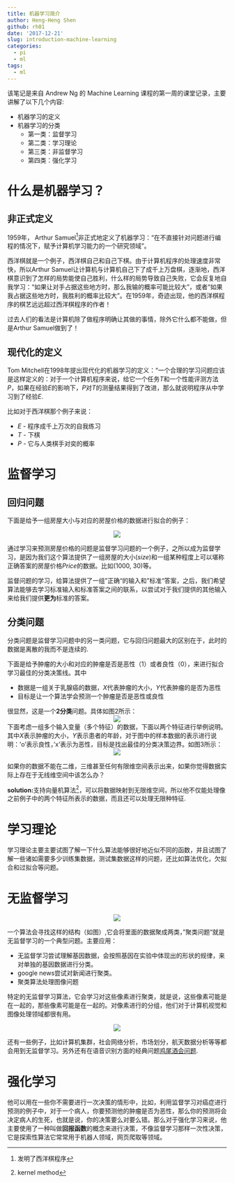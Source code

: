 ```yaml
---
title: 机器学习简介
author: Heng-Heng Shen
github: rh01
date: '2017-12-21'
slug: introduction-machine-learning
categories:
  - pi
  - ml
tags:
  - ml
---
```


\noindent 该笔记是来自 Andrew Ng 的 Machine Learning 课程的第一周的课堂记录，主要讲解了以下几个内容:

-  机器学习的定义
-  机器学习的分类
    -  第一类：监督学习
    -  第二类：学习理论
    -  第三类：非监督学习
    -  第四类：强化学习



# 什么是机器学习？

## 非正式定义

1959年， Arthur Samuel^[发明了西洋棋程序]非正式地定义了机器学习：“在不直接针对问题进行编程的情况下，赋予计算机学习能力的一个研究领域”。

西洋棋就是一个例子，西洋棋自己和自己下棋。由于计算机程序的处理速度非常快，所以Arthur Samuel让计算机与计算机自己下了成千上万盘棋，逐渐地，西洋棋意识到了怎样的局势能使自己胜利，什么样的局势导致自己失败，它会反复地自我学习：“如果让对手占据这些地方时，那么我输的概率可能比较大”，或者“如果我占据这些地方时，我胜利的概率比较大”。在1959年，奇迹出现，他的西洋棋程序的棋艺远远超过西洋棋程序的作者！

过去人们的看法是计算机除了做程序明确让其做的事情，除外它什么都不能做，但是Arthur Samuel做到了！

## 现代化的定义

Tom Mitchell在1998年提出现代化的机器学习的定义：“一个合理的学习问题应该是这样定义的：对于一个计算机程序来说，给它一个任务$T$和一个性能评测方法$P$，如果在经验$E$的影响下，$P$对$T$的测量结果得到了改进，那么就说明程序从中学习到了经验$E$.

比如对于西洋棋那个例子来说：

-  $E$ - 程序成千上万次的自我练习
-  $T$ - 下棋
-  $P$ - 它与人类棋手对奕的概率


# 监督学习

## 回归问题

下面是给予一组房屋大小与对应的房屋价格的数据进行拟合的例子： 


\begin{figure}[htbp]
\begin{center}
  \includegraphics[width=0.8\textwidth]{price_prediction.png}
  \caption{房屋价格预测模型}\label{figure:price_prediction}
\end{center}
\end{figure}

<center>
![](http://olrs8j04a.bkt.clouddn.com/17-12-21/2994829.jpg)
</center>

通过学习来预测房屋价格的问题是监督学习问题的一个例子，之所以成为监督学习，是因为我们这个算法提供了一组房屋的大小($size$)和一组某种程度上可以堪称正确答案的房屋价格$Price$的数据。比如(1000, 30)等。

监督问题的学习，给算法提供了一组”正确“的输入和”标准“答案，之后，我们希望算法能够去学习标准输入和标准答案之间的联系，以尝试对于我们提供的其他输入来给我们提供**更为**标准的答案。

## 分类问题
分类问题是监督学习问题中的另一类问题，它与回归问题最大的区别在于，此时的数据是离散的我而不是连续的.

下面是给予肿瘤的大小和对应的肿瘤是否是恶性（1）或者良性（0），来进行拟合学习最佳的分类决策线。其中

-  数据是一组关于乳腺癌的数据，$X$代表肿瘤的大小，$Y$代表肿瘤的是否为恶性
-  目标是让一个算法学会预测一个肿瘤是否是恶性或良性


很显然，这是一个**2分类**问题。具体如图2所示：
\begin{figure}[htbp]
\begin{center}
  \includegraphics[width=0.8\textwidth]{tumor_classifict.png}
  \caption{肿瘤恶性/良性分类模型}\label{tumor_classifict}
\end{center}
\end{figure}
<center>
![](http://olrs8j04a.bkt.clouddn.com/17-12-21/41356628.jpg)
</center>


下面考虑一组多个输入变量（多个特征）的数据，下面以两个特征进行举例说明。其中$X$表示肿瘤的大小，$Y$表示患者的年龄，对于图中的样本数据的表示进行说明：'o'表示良性，'x'表示为恶性，目标是找出最佳的分类决策边界。如图3所示：
\begin{figure}[htbp]
\begin{center}
  \includegraphics[width=0.5\textwidth]{tumor_classifict_2.png}
  \caption{多特征的肿瘤恶性/良性分类模型}\label{tumor_classifict_2}
\end{center}
\end{figure}
<center>
![](http://olrs8j04a.bkt.clouddn.com/17-12-21/66479699.jpg)
</center>

如果你的数据不能在二维，三维甚至任何有限维空间表示出来，如果你觉得数据实际上存在于无线维空间中该怎么办？

**solution:**支持向量机算法^[kernel method]，可以将数据映射到无限维空间，所以他不仅能处理像之前例子中的两个特征所表示的数据，而且还可以处理无限种特征.

# 学习理论

学习理论主要主要试图了解一下什么算法能够很好地近似不同的函数，并且试图了解一些诸如需要多少训练集数据，测试集数据这样的问题，还比如算法优化，欠拟合和过拟合等问题。

# 无监督学习



\begin{figure}[htbp]
\centering                                                          %居中
\subfigure[一些样本数据]{                    %第一张子图
\begin{minipage}{7cm}
\centering                                                          %子图居中
\includegraphics[scale=0.3]{unsupervised_1.png}               %以pic.jpg的0.5倍大小输出
\end{minipage}}
\subfigure[聚类之后]{                    %第二张子图
\begin{minipage}{7cm}
\centering                                                          %子图居中
\includegraphics[scale=0.3]{unsupervised_2.png}                %以pic.jpg的0.5倍大小输出
\end{minipage}}
\caption{你能在这组数据中寻找一些有趣的结构吗？} %                         %大图名称
\label{figure:unsupervised}                                                        %图片引用标记
\end{figure}
<center>
![](http://olrs8j04a.bkt.clouddn.com/17-12-21/85085279.jpg)
</center>

一个算法会寻找这样的结构（如图\ref{figure:unsupervised}）,它会将里面的数据聚成两类，”聚类问题“就是无监督学习的一个典型问题。主要应用：

-  无监督学习尝试理解基因数据，会按照基因在实验中体现出的形状的规律，来对单独的基因数据进行分类。
-  google news尝试对新闻进行聚类。
-  聚类算法处理图像问题

特定的无监督学习算法，它会学习对这些像素进行聚类，就是说，这些像素可能是在一起的，那些像素可能是在一起的。对像素进行的分组，他们对于计算机视觉和图像处理领域都很有用。
 
 
\begin{figure}[htbp]
\centering                                                          %居中
\subfigure[对单独的基因进行分类]{                    %第一张子图
\begin{minipage}{7cm}
\centering                                                          %子图居中
\includegraphics[scale=0.3]{gene.png}               %以pic.jpg的0.5倍大小输出
\end{minipage}}
\subfigure[google news对新闻数据进行聚类]{                    %第二张子图
\begin{minipage}{7cm}
\centering                                                          %子图居中
\includegraphics[scale=0.25]{google_news.png}                %以pic.jpg的0.5倍大小输出
\end{minipage}}
\caption{应用} %                         %大图名称
\label{figure:cluster}                                                        %图片引用标记
\end{figure}
 
<center>
![](http://olrs8j04a.bkt.clouddn.com/17-12-21/60672521.jpg)
</center>
 
还有一些例子，比如计算机集群，社会网络分析，市场划分，航天数据分析等等都会用到无监督学习。另外还有在语音识别方面的经典问题[鸡尾酒会问题](https://baike.baidu.com/item/%E9%B8%A1%E5%B0%BE%E9%85%92%E4%BC%9A%E9%97%AE%E9%A2%98).
 
# 强化学习
他可以用在一些你不需要进行一次决策的情形中，比如，利用监督学习对癌症进行预测的例子中，对于一个病人，你要预测他的肿瘤是否为恶性，那么你的预测将会决定病人的生死，也就是说，你的决策要么对要么错。那么对于强化学习来说，他主要使用了一种叫做**回报函数**的概念来进行决策，不像监督学习那样一次性决策，它是探索性算法它常常用于机器人领域，网页爬取等领域。

